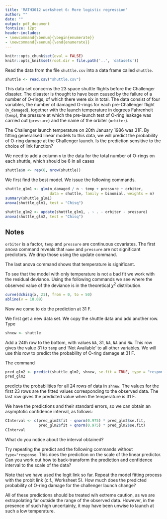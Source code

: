 ```yaml
---
title: 'MATH3012 worksheet 6: More logistic regression'
author: ""
date: ""
output: pdf_document
fontsize: 12pt
header-includes:
- \newcommand{\benum}{\begin{enumerate}}
- \newcommand{\eenum}{\end{enumerate}}
---
```


```r
knitr::opts_chunk$set(eval = FALSE)
knitr::opts_knit$set(root.dir = file.path('..', 'datasets'))
```


Read the data from the file `shuttle.csv` into a data frame called 
`shuttle`.

```r
shuttle <- read.csv("shuttle.csv")
```


This data set concerns the 23 space shuttle flights
before the Challenger disaster.  The disaster is thought to have 
been caused by the failure of a number of O-rings, 
of which there were six in total. The data 
consist of four variables, the number of
damaged O-rings for each
pre-Challenger flight (`n_damaged`), 
together with the launch temperature in degrees
Fahrenheit (`temp`), the pressure at which the pre-launch test of O-ring leakage was
carried out (`pressure`) and the name of the orbiter (`orbiter`).

The Challenger launch
temperature on 20th January 1986 was 31F.
By fitting generalised linear models to this data, we will predict the probability of
O-ring damage at the Challenger launch. Is the prediction sensitive to the
choice of link function?

We need to add a column `n` to the data for the total number of O-rings on each shuttle,
which should be $6$ in all cases
```r
shuttle$n <- rep(6, nrow(shuttle))
```
                 
We first find the best model. We issue the following commands.

```r
shuttle_glm1 <- glm(n_damaged / n ~ temp + pressure + orbiter,
                    data = shuttle, family = binomial, weights = n)
summary(shuttle_glm1)
anova(shuttle_glm1, test = "Chisq")
```
```r
shuttle_glm2 <- update(shuttle_glm1, . ~ . - orbiter - pressure)
anova(shuttle_glm2, test = "Chisq")
```

## Notes
\benum
  \item `orbiter` is a factor, `temp`  and `pressure` are continuous
covariates.
\item The first anova command reveals that `name` and `pressure`
      are not significant predictors.
\item We drop those using the update command.
\item The last anova command shows that temperature is significant.
\eenum

To see that the model with only temperature is not a bad fit we
work with the residual deviance. Using the following commands we see
where the observed value of the deviance is in the theoretical $\chi^2$
distribution.

```r
curve(dchisq(x, 21), from = 0, to = 50)
abline(v = 18.09)
```


Now we come to do the prediction at 31 F.

We first get a new data set. We copy the shuttle data and add another
row. Type
```r
shnew <- shuttle
```
Add a 24th row to the bottom, with values `NA`, 31, `NA`, `NA`
and `NA`. This row gives the value 31 to `temp` and 'Not Available'
to all other variables. We will use this row to predict the probability
of O-ring damage at
31 F.

The command
```r
pred_glm2 <- predict(shuttle_glm2, shnew, se.fit = TRUE, type = "response")
pred_glm2
```
predicts the probabilities for all 24 rows of data in
`shnew`. The values for the first 23 rows are the
fitted values corresponding to the observed data.  The last row gives the
predicted value when the temperature is 31 F.

We have the predictions and their standard errors, so we can obtain an asymptotic confidence interval, as follows:

```r
CInterval <- c(pred_glm2$fit - qnorm(0.975) * pred_glm2$se.fit, 
               pred_glm2$fit + qnorm(0.975) * pred_glm2$se.fit)
CInterval
```

What do you notice about the interval obtained?

Try repeating the predict and the following commands without `type="response`. 
This does the prediction on the scale of the linear predictor. 
Can you work out how to back-transform the prediction and confidence 
interval to the scale of the data?

Note that we have used the logit link so far.
Repeat the model fitting process with the probit link (c.f., Worksheet 5). 
How much does the predicted probability of O-ring damage for
the challenger launch change?

All of these predictions
should be treated wih extreme caution,
as we are extrapolating far outside the range of the observed data.
However, in the presence of such high uncertainty, it may have
been unwise to launch at such a low temperature. 
